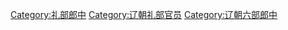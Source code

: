[[Category:礼部郎中|Category:礼部郎中]]
[[Category:辽朝礼部官员|Category:辽朝礼部官员]]
[[Category:辽朝六部郎中|Category:辽朝六部郎中]]